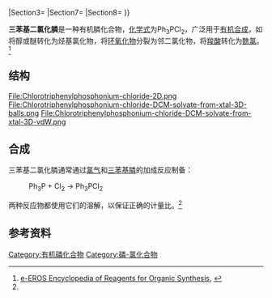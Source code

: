 {{chembox
| Watchedfields = changed
| verifiedrevid = 430032953
| Name = 三苯基二氯化膦
| ImageFile = Dichlorotriphenylphosphine-2D.png
| ImageSize = 150px
| ImageName = Structural formula
| ImageFileL1 = Dichlorotriphenylphosphine-molecular-from-xtal-1998-3D-balls.png
| ImageNameL1 = Ball-and-stick model
| ImageFileR1 = Dichlorotriphenylphosphine-molecular-from-xtal-1998-3D-vdW.png
| ImageNameR1 = Space-filling model
| IUPACName = Dichlorotriphenyl-λ<sup>5</sup>-phosphane
| OtherNames =Dichlorotriphenylphosphorane
|Section1={{Chembox Identifiers
| CASNo_Ref = {{cascite|correct|??}}
| CASNo = 2526-64-9
| RTECS = 
  }}
|Section2={{Chembox Properties
| Formula = C<sub>18</sub>H<sub>15</sub>Cl<sub>2</sub>P
| MolarMass = 333.19 g/mol
| Appearance = 
| Density = 
| Solubility = 
| MeltingPtC = 176
| Melting_ref = <ref name="Grignard">{{ cite journal | author = [[Victor_Grignard|V. Grignard]], J. Savard | journal = [[Comptes_rendus_de_l'Académie_des_sciences|Compt. Rend.]] | year = 1931 | volume = 192 | pages = 592–5 }}</ref> 85-100 °C<ref name="e-EROS" />
| BoilingPt = 
| RefractIndex = 
  }}
|Section3={{Chembox Structure
| MolShape =
| Dipole =
  }}
|Section7={{Chembox Hazards
| ExternalMSDS = 
| EUClass = 
| FlashPt = 
| RPhrases = 
| SPhrases = 
| RSPhrases = 
  }}
|Section8={{Chembox Related
| Function = 
| OtherFunctn = 
| OtherCpds = [[Phosphorane|Phosphorane]]s<br/>[[Triphenylphosphine|Triphenylphosphine]]<br/>[[Phosphorus_trichloride|Phosphorus trichloride]]<br/>[[Phosphorus_pentachloride|Phosphorus pentachloride]]<br/>[[Phosphorus_halides|Phosphorus halides]]<br/>[[Tetraphenylphosphonium_chloride|Tetraphenylphosphonium chloride]]
  }}
}}

'''三苯基二氯化膦'''是一种有机膦化合物，[[化学式|化学式]]为Ph<sub>3</sub>PCl<sub>2</sub>，广泛用于[[有机合成|有机合成]]，如将醇或醚转化为烃基氯化物，将[[环氧化物|环氧化物]]分裂为邻二氯化物，将[[羧酸|羧酸]]转化为[[酰氯|酰氯]]。<ref name="e-EROS">[[Encyclopedia_of_Reagents_for_Organic_Synthesis|e-EROS Encyclopedia of Reagents for Organic Synthesis]], {{doi|10.1002/047084289X.rt371}}</ref>

== 结构 ==
<gallery>
File:Chlorotriphenylphosphonium-chloride-2D.png
File:Chlorotriphenylphosphonium-chloride-DCM-solvate-from-xtal-3D-balls.png
File:Chlorotriphenylphosphonium-chloride-DCM-solvate-from-xtal-3D-vdW.png
</gallery>
== 合成 ==
三苯基二氯化膦通常通过[[氯气|氯气]]和[[三苯基膦|三苯基膦]]的加成反应制备：
:Ph<sub>3</sub>P + Cl<sub>2</sub> → Ph<sub>3</sub>PCl<sub>2</sub>

两种反应物都使用它们的溶解，以保证正确的计量比。<ref name="e-EROS" />

== 参考资料 ==
{{reflist}}

[[Category:有机磷化合物|Category:有机磷化合物]]
[[Category:磷-氯化合物|Category:磷-氯化合物]]